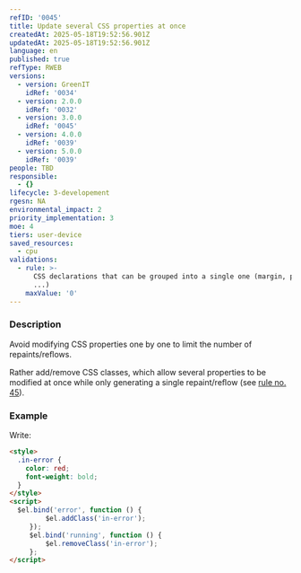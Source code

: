```yaml
---
refID: '0045'
title: Update several CSS properties at once
createdAt: 2025-05-18T19:52:56.901Z
updatedAt: 2025-05-18T19:52:56.901Z
language: en
published: true
refType: RWEB
versions:
  - version: GreenIT
    idRef: '0034'
  - version: 2.0.0
    idRef: '0032'
  - version: 3.0.0
    idRef: '0045'
  - version: 4.0.0
    idRef: '0039'
  - version: 5.0.0
    idRef: '0039'
people: TBD
responsible:
  - {}
lifecycle: 3-developement
rgesn: NA
environmental_impact: 2
priority_implementation: 3
moe: 4
tiers: user-device
saved_resources:
  - cpu
validations:
  - rule: >-
      CSS declarations that can be grouped into a single one (margin, padding,
      ...)
    maxValue: '0'
---
```


### Description

Avoid modifying CSS properties one by one to limit the number of repaints/reﬂows.

Rather add/remove CSS classes, which allow several properties to be modified at once while only generating a single repaint/reﬂow (see [rule no. 45](https://github.com/cnumr/best-practices/blob/main/chapters/best_practices_045_fr.md)).

### Example

Write:

```html
<style>
  .in-error {
    color: red;
    font-weight: bold;
  }
</style>
<script>
  $el.bind('error', function () {
         $el.addClass('in-error');
     });
     $el.bind('running', function () {
         $el.removeClass('in-error');
     };
</script>
```
